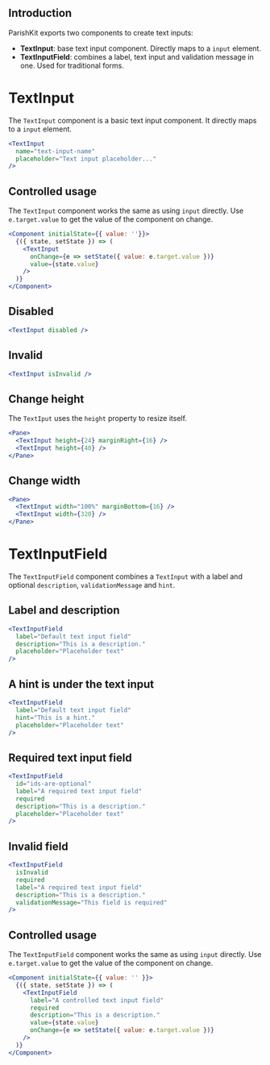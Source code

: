 
## Introduction

ParishKit exports two components to create text inputs:

* **TextInput**: base text input component. Directly maps to a `input` element.
* **TextInputField**: combines a label, text input and validation message in one. Used for traditional forms.

# TextInput

The `TextInput` component is a basic text input component. 
It directly maps to a `input` element.

```jsx
<TextInput
  name="text-input-name"
  placeholder="Text input placeholder..."
/>
```

## Controlled usage

The `TextInput` component works the same as using `input` directly.
Use `e.target.value` to get the value of the component on change. 

```jsx
<Component initialState={{ value: ''}}>
  {({ state, setState }) => (
    <TextInput
      onChange={e => setState({ value: e.target.value })}
      value={state.value}
    />
  )}
</Component>
```

## Disabled

```jsx
<TextInput disabled />
```


## Invalid

```jsx
<TextInput isInvalid />
```

## Change height

The `TextIput` uses the `height` property to resize itself.

```jsx
<Pane>
  <TextInput height={24} marginRight={16} />
  <TextInput height={40} />
</Pane>
```

## Change width


```jsx
<Pane>
  <TextInput width="100%" marginBottom={16} />
  <TextInput width={320} />
</Pane>
```

<PropsTable of="TextInput" />

# TextInputField

The `TextInputField` component combines a `TextInput` with a label and optional
`description`, `validationMessage` and `hint`.


## Label and description

```jsx
<TextInputField
  label="Default text input field"
  description="This is a description."
  placeholder="Placeholder text"
/>
```

## A hint is under the text input

```jsx
<TextInputField
  label="Default text input field"
  hint="This is a hint."
  placeholder="Placeholder text"
/>
```

## Required text input field

```jsx
<TextInputField
  id="ids-are-optional"
  label="A required text input field"
  required
  description="This is a description."
  placeholder="Placeholder text"
/>
```

## Invalid field

```jsx
<TextInputField
  isInvalid
  required
  label="A required text input field"
  description="This is a description."
  validationMessage="This field is required"
/>
```

## Controlled usage

The `TextInputField` component works the same as using `input` directly.
Use `e.target.value` to get the value of the component on change. 

```jsx
<Component initialState={{ value: '' }}>
  {({ state, setState }) => (
    <TextInputField
      label="A controlled text input field"
      required
      description="This is a description."
      value={state.value}
      onChange={e => setState({ value: e.target.value })}
    />
  )}
</Component>
```

<PropsTable of="TextInputField" />